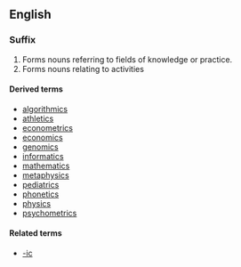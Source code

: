 {{see|ICS}}
==English==

===Suffix===
{{infl|en|suffix|cat=suffixes|sort=ics}}

# Forms nouns referring to fields of knowledge or practice.
# Forms nouns relating to activities

====Derived terms====
* [[algorithmics]]
* [[athletics]]
* [[econometrics]]
* [[economics]]
* [[genomics]]
* [[informatics]]
* [[mathematics]]
* [[metaphysics]]
* [[pediatrics]]
* [[phonetics]]
* [[physics]]
* [[psychometrics]]

====Related terms====
* [[-ic]]